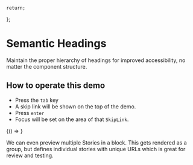 <!---index.stories.mdx --->


<Meta title="Content/Semantic Headings" component={HeadingsDemo} />

	return;
};

# Semantic Headings

<Subtitle>
	Maintain the proper hierarchy of headings for improved accessibility, no matter the component
	structure.
</Subtitle>

## How to operate this demo

- Press the `tab` key
- A skip link will be shown on the top of the demo.
- Press `enter`
- Focus will be set on the area of that `SkipLink`.

<Canvas>
	<Story name="Semantic Headings">{() => <HeadingsDemo />}</Story>
</Canvas>

<ArgsTable story="Semantic Headings" />

We can even preview multiple Stories in a block. This
gets rendered as a group, but defines individual stories
with unique URLs which is great for review and testing.
